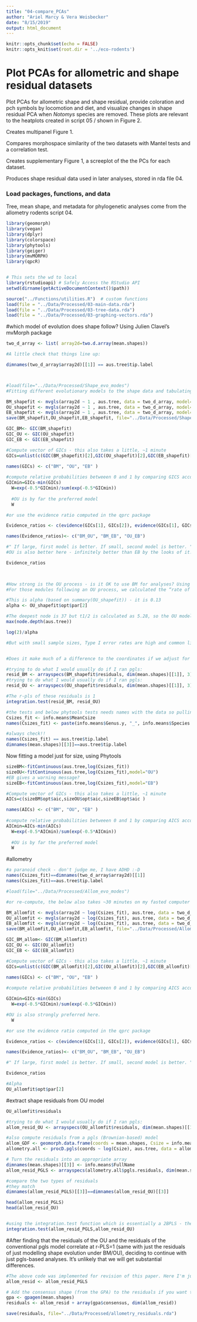 ```yaml
---
title: "04-compare_PCAs"
author: "Ariel Marcy & Vera Weisbecker"
date: "8/15/2019"
output: html_document
---
```


```r
knitr::opts_chunk$set(echo = FALSE)
knitr::opts_knit$set(root.dir = '../eco-rodents')
```

# Plot PCAs for allometric and shape residual datasets
Plot PCAs for allometric shape and shape residual, provide coloration and pch symbols by locomotion and diet, and visualize changes in shape residual PCA when *Notomys* species are removed. These plots are relevant to the heatplots created in script 05 / shown in Figure 2. 

Creates multipanel Figure 1.

Compares morphospace similarity of the two datasets with Mantel tests and a correlation test.

Creates supplementary Figure 1, a screeplot of the the PCs for each dataset.

Produces shape residual data used in later analyses, stored in rda file 04.

### Load packages, functions, and data
Tree, mean shape, and metadata for phylogenetic analyses come from the allometry rodents script 04. 
```r
library(geomorph)   
library(vegan)      
library(dplyr)      
library(colorspace) 
library(phytools) 
library(geiger)      
library(mvMORPH)  
library(qpcR)


# This sets the wd to local
library(rstudioapi) # Safely Access the RStudio API
setwd(dirname(getActiveDocumentContext()$path))

source("../Functions/utilities.R")  # custom functions
load(file = "../Data/Processed/03-main-data.rda")
load(file = "../Data/Processed/03-tree-data.rda")
load(file = "../Data/Processed/03-graphing-vectors.rda")
```

#which model of evolution does shape follow? Using Julien Clavel's mvMorph package

```r

two_d_array <- list( array2d=two.d.array(mean.shapes))

#A little check that things line up: 

dimnames(two_d_array$array2d)[[1]] == aus.tree$tip.label



#load(file="../Data/Processed/Shape_evo_modes")
#Fitting different evolutionary models to the shape data and tabulating the GICs. The BM analysis takes 5 minutes, the other two take longer - looking at nearly 30 minutes of computing time!

BM_shapefit <- mvgls(array2d ~ 1 , aus.tree, data = two_d_array, model="BM" , method="PL-LOOCV")
OU_shapefit <- mvgls(array2d ~ 1 , aus.tree, data = two_d_array, model="OU" , method="PL-LOOCV")
EB_shapefit <- mvgls(array2d ~ 1 , aus.tree, data = two_d_array, model="EB" , method="PL-LOOCV")
save(BM_shapefit,OU_shapefit,EB_shapefit, file="../Data/Processed/Shape_evo_modes")

GIC_BM<- GIC(BM_shapefit)
GIC_OU <- GIC(OU_shapefit)
GIC_EB <- GIC(EB_shapefit)

#Compute vector of GICs - this also takes a little, ~1 minute
GICs=unlist(c(GIC(BM_shapefit)[2],GIC(OU_shapefit)[2],GIC(EB_shapefit)[2] ))

names(GICs) <- c("BM", "OU", "EB" )
  
#compute relative probabilities betweeen 0 and 1 by comparing GICS according to Burnham and Anderson (2002)
GICmin=GICs-min(GICs)
  W=exp(-0.5*GICmin)/sum(exp(-0.5*GICmin))
  
  #OU is by far the preferred model
  W 

#or use the evidence ratio computed in the qprc package

Evidence_ratios <- c(evidence(GICs[1], GICs[2]), evidence(GICs[1], GICs[3]), evidence(GICs[2], GICs[3]))

names(Evidence_ratios)<- c("BM_OU", "BM_EB", "OU_EB")

#" If large, first model is better. If small, second model is better. "
#OU is also better here - infinitely better than EB by the looks of it!

Evidence_ratios
  


#How strong is the OU process - is it OK to use BM for analyses? Using reasoning and workflow from Artuso et al. 2022:
#For those modules following an OU process, we calculated the “rate of adaptation” parameter, α, and its associated “phylogenetic half-life” (t1/2), as given by the formula (Hansen 1997, 2014): t1/2 = ln2/α, assuming a tree height of about 11.5 million years (Myr), based on the crown age of Clade A (Gamisch et al. 2021; see also Fig. S1). Phylogenetic half-lives are usually interpreted as the average time it takes a species to evolve halfway from its ancestral state (here: module shape) toward the optimum (see also Artuso et al. 2021), thereby indicating the strength of the OU process acting on the species. When α is zero and/or t1/2 is larger relative to tree height, the OU model collapses to the BM model (Beaulieu et al. 2012; Cooper et al. 2016).

#This is alpha (based on summary(OU_shapefit)) - it is 0.13
alpha <- OU_shapefit$opt$par[2]

#The deepest node is 37 but t1/2 is calculated as 5.28, so the OU model is not particularly BM-like 
max(node.depth(aus.tree))

log(2)/alpha

#But with small sample sizes, Type I error rates are high and common likelihood tests such as AIC can be biased (cooper et al. 2016)


#Does it make much of a difference to the coordinates if we adjust for OU vs BM evolution? 

#trying to do what I would usually do if I ran pgls:
resid_BM <- arrayspecs(BM_shapefit$residuals, dim(mean.shapes)[[1]], 3)
#trying to do what I would usually do if I ran pgls:
resid_OU <- arrayspecs(OU_shapefit$residuals, dim(mean.shapes)[[1]], 3)

#The r-pls of these residuals is 1
integration.test(resid_BM, resid_OU)


```

```r
#the tests and below phytools tests needs names with the data so pulling them out just here
Csizes_fit <- info.means$MeanCsize
names(Csizes_fit) <- paste(info.means$Genus.y, "_", info.means$Species.y, sep="")

#always check!!
names(Csizes_fit) == aus.tree$tip.label
dimnames(mean.shapes)[[3]]==aus.tree$tip.label

```

Now fitting a model just for size, using Phytools

```r



sizeBM<-fitContinuous(aus.tree,log(Csizes_fit))
sizeOU<-fitContinuous(aus.tree,log(Csizes_fit),model="OU")
#EB gives a warning message?
sizeEB<-fitContinuous(aus.tree,log(Csizes_fit),model="EB")

#Compute vector of GICs - this also takes a little, ~1 minute
AICs=c(sizeBM$opt$aic,sizeOU$opt$aic,sizeEB$opt$aic )

names(AICs) <- c("BM", "OU", "EB" )
  
#compute relative probabilities betweeen 0 and 1 by comparing AICS according to Burnham and Anderson (2002)
AICmin=AICs-min(AICs)
  W=exp(-0.5*AICmin)/sum(exp(-0.5*AICmin))
  
  #OU is by far the preferred model
  W 


```

#allometry
```r
#a paranoid check - don't judge me, I have ADHD :-D
names(Csizes_fit)==dimnames(two_d_array$array2d)[[1]]
names(Csizes_fit)==aus.tree$tip.label

#load(file="../Data/Processed/Allom_evo_modes")

#or re-compute, the below also takes ~30 minutes on my fasted computer

BM_allomfit <- mvgls(array2d ~ log(Csizes_fit), aus.tree, data = two_d_array, model="BM" , method="PL-LOOCV")
OU_allomfit <- mvgls(array2d ~ log(Csizes_fit), aus.tree, data = two_d_array, model="OU" , method="PL-LOOCV")
EB_allomfit <- mvgls(array2d ~ log(Csizes_fit), aus.tree, data = two_d_array, model="EB" , method="PL-LOOCV")
save(BM_allomfit,OU_allomfit,EB_allomfit, file="../Data/Processed/Allom_evo_modes")

GIC_BM_allom<- GIC(BM_allomfit)
GIC_OU <- GIC(OU_allomfit)
GIC_EB <- GIC(EB_allomfit)

#Compute vector of GICs - this also takes a little, ~1 minute
GICs=unlist(c(GIC(BM_allomfit)[2],GIC(OU_allomfit)[2],GIC(EB_allomfit)[2] ))

names(GICs) <- c("BM", "OU", "EB" )
  
#compute relative probabilities betweeen 0 and 1 by comparing AICS according to Burnham and Anderson (2002)

GICmin=GICs-min(GICs)
  W=exp(-0.5*GICmin)/sum(exp(-0.5*GICmin))

#OU is also strongly preferred here.
  W 

#or use the evidence ratio computed in the qprc package

Evidence_ratios <- c(evidence(GICs[1], GICs[2]), evidence(GICs[1], GICs[3]), evidence(GICs[2], GICs[3]))

names(Evidence_ratios)<- c("BM_OU", "BM_EB", "OU_EB")

#" If large, first model is better. If small, second model is better. "

Evidence_ratios

#Alpha  
OU_allomfit$opt$par[2]

```

#extract shape residuals from OU model
```r
OU_allomfit$residuals

#trying to do what I would usually do if I ran pgls:
allom_resid_OU <- arrayspecs(OU_allomfit$residuals, dim(mean.shapes)[[1]], 3)

#also compute residuals from a pgls (Brownian-based) model
allom_GDF <- geomorph.data.frame(coords = mean.shapes, Csize = info.means$MeanCsize)
allometry.all <- procD.pgls(coords ~ log(Csize), aus.tree, data = allom_GDF)

# Turn the residuals into an appropriate array
dimnames(mean.shapes)[[3]] <- info.means$FullName
allom_resid_PGLS <- arrayspecs(allometry.all$pgls.residuals, dim(mean.shapes)[[1]], 3)

#compare the two types of residuals
#they match
dimnames(allom_resid_PGLS)[[3]]==dimnames(allom_resid_OU)[[3]]

head(allom_resid_PGLS)
head(allom_resid_OU)


#using the integration.test function which is essentially a 2BPLS - the residuals of the two models are nearly identical
integration.test(allom_resid_PGLS,allom_resid_OU)

```


#After finding that the residuals of the OU and the residuals of the conventional pgls model correlate at r-PLS=1 (same with just the residuals of just modelling shape evolution under BM/OU), deciding to continue with just pgls-based analyses. It's unlikely that we will get substantial differences. 


```r
#The above code was implemented for revision of this paper. Here I'm just changing the name of the residual object so the rest of the code doesn't have to be fixed.
allom_resid <- allom_resid_PGLS

# Add the consensus shape (from the GPA) to the residuals if you want to understand the landmark variation in the residuals - needed for script 06
gpa <- gpagen(mean.shapes)
residuals <- allom_resid + array(gpa$consensus, dim(allom_resid))
```


```r


save(residuals, file="../Data/Processed/allometry_residuals.rda")

```
